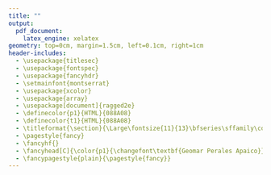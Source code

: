 ```yaml
---
title: ""
output:
  pdf_document:
    latex_engine: xelatex
geometry: top=0cm, margin=1.5cm, left=0.1cm, right=1cm
header-includes:
  - \usepackage{titlesec}
  - \usepackage{fontspec}
  - \usepackage{fancyhdr}
  - \setmainfont{montserrat}
  - \usepackage{xcolor}
  - \usepackage{array}
  - \usepackage[document]{ragged2e}
  - \definecolor{p1}{HTML}{088A08}
  - \definecolor{t1}{HTML}{088A08}
  - \titleformat{\section}{\Large\fontsize{11}{13}\bfseries\sffamily\color{t1}}{}{0pt}{}
  - \pagestyle{fancy}
  - \fancyhf{}
  - \fancyhead[C]{\color{p1}{\changefont\textbf{Geomar Perales Apaico}}}
  - \fancypagestyle{plain}{\pagestyle{fancy}}
---
```

\setlength{\headsep}{0.3cm}
\newcommand{\changefont}{%
    \fontsize{16}{9}\selectfont
}

\begin{figure}[tph]
  \begin{minipage}{0.4\textwidth}

alfa

  \end{minipage}
  %
  \hfill
  %
  \begin{minipage}{0.6\textwidth}
  \justify

beta
  
  \end{minipage}
\end{figure}
